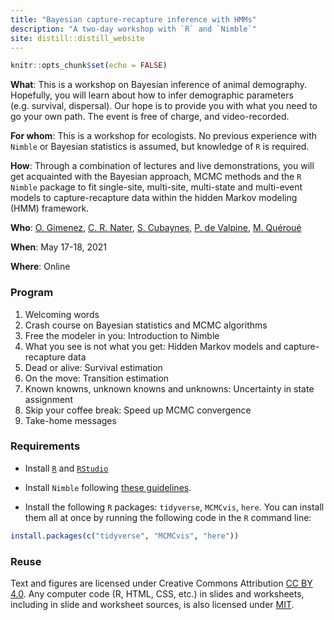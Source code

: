 ```yaml
---
title: "Bayesian capture-recapture inference with HMMs"
description: "A two-day workshop with `R` and `Nimble`"
site: distill::distill_website
---
```


```r
knitr::opts_chunk$set(echo = FALSE)
```

**What**: This is a workshop on Bayesian inference of animal demography. Hopefully, you will learn about how to infer demographic parameters (e.g. survival, dispersal). Our hope is to provide you with what you need to go your own path. The event is free of charge, and video-recorded. 

**For whom**: This is a workshop for ecologists. No previous experience with `Nimble` or Bayesian statistics is assumed, but knowledge of `R` is required. 

**How**: Through a combination of lectures and live demonstrations, you will get acquainted with the Bayesian approach, MCMC methods and the `R` `Nimble` package to fit single-site, multi-site, multi-state and multi-event models to capture-recapture data within the hidden Markov modeling (HMM) framework. 

**Who**: [O. Gimenez](https://twitter.com/oaggimenez), [C. R. Nater](https://twitter.com/chloe_nater), [S. Cubaynes](https://twitter.com/sarahcubaynes), [P. de Valpine](https://twitter.com/r_nimble), [M. Quéroué](https://twitter.com/maudqueroue)    

**When**: May 17-18, 2021     

**Where**: Online     

### Program

1. Welcoming words
2. Crash course on Bayesian statistics and MCMC algorithms
3. Free the modeler in you: Introduction to Nimble
4. What you see is not what you get: Hidden Markov models and capture-recapture data
5. Dead or alive: Survival estimation
6. On the move: Transition estimation
7. Known knowns, unknown knowns and unknowns: Uncertainty in state assignment
8. Skip your coffee break: Speed up MCMC convergence 
9. Take-home messages

### Requirements

* Install [`R`](https://cloud.r-project.org/) and [`RStudio`](https://rstudio.com/products/rstudio/download/#download)

* Install `Nimble` following [these guidelines](https://r-nimble.org/download).

* Install the following `R` packages: `tidyverse`, `MCMCvis`, `here`. You can install them all at once by running the following code in the `R` command line:

```r
install.packages(c("tidyverse", "MCMCvis", "here"))
```


### Reuse {.appendix}

Text and figures are licensed under Creative Commons Attribution [CC BY 4.0](https://creativecommons.org/licenses/by/4.0/). Any computer code (R, HTML, CSS, etc.) in slides and worksheets, including in slide and worksheet sources, is also licensed under [MIT](https://github.com/oliviergimenez/bayesian-cr-workshop/blob/master/LICENSE.md). 

